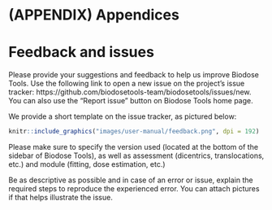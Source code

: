 # (APPENDIX) Appendices {-} 

# Feedback and issues {#appendix-feedback}

Please provide your suggestions and feedback to help us improve Biodose Tools. Use the following link to open a new issue on the project's issue tracker: https://github.com/biodosetools-team/biodosetools/issues/new. You can also use the "Report issue" button on Biodose Tools home page.

  
We provide a short template on the issue tracker, as pictured below:

```r
knitr::include_graphics("images/user-manual/feedback.png", dpi = 192)
```

Please make sure to specify the version used (located at the bottom of the sidebar of Biodose Tools), as well as assessment (dicentrics, translocations, etc.) and module (fitting, dose estimation, etc.)

Be as descriptive as possible and in case of an error or issue, explain the required steps to reproduce the experienced error. You can attach pictures if that helps illustrate the issue.
